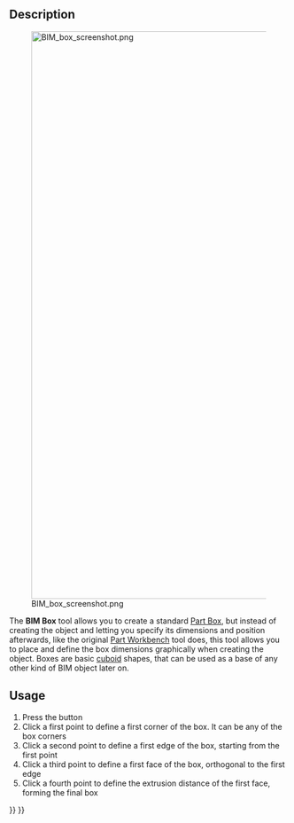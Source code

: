 <languages/>
<translate>

<!--T:7-->
{{Docnav
|[[Arch_Profile|Profile]]
|[[BIM_Library|Library]]
|[[BIM_Workbench|BIM]]
|IconL=Arch_Profile.svg
|IconR=BIM_Library.svg
|IconC=Workbench_BIM.svg
}}

<!--T:1-->
{{GuiCommand
|Name=BIM Box
|MenuLocation=3D/BIM → Generic 3D Tools → Box
|Workbenches=[[BIM_Workbench|BIM]]
|SeeAlso=[[Part_Box|Part Box]]
}}

==Description== <!--T:2-->

<!--T:3-->
[[Image:BIM box screenshot.png|1024px]]

<!--T:4-->
The '''BIM Box''' tool allows you to create a standard [[Part_Box|Part Box]], but instead of creating the object and letting you specify its dimensions and position afterwards, like the original [[Part_Workbench|Part Workbench]] tool does, this tool allows you to place and define the box dimensions graphically when creating the object. Boxes are basic [https://en.wikipedia.org/wiki/Cuboid cuboid] shapes, that can be used as a base of any other kind of BIM object later on.

==Usage== <!--T:5-->

<!--T:6-->
# Press the {{KEY|[[Image:BIM_Box.svg|16px]] [[BIM_Box|Box]]}} button
# Click a first point to define a first corner of the box. It can be any of the box corners
# Click a second point to define a first edge of the box, starting from the first point
# Click a third point to define a first face of the box, orthogonal to the first edge
# Click a fourth point to define the extrusion distance of the first face, forming the final box


<!--T:8-->
{{Docnav
|[[Arch_Profile|Profile]]
|[[BIM_Library|Library]]
|[[BIM_Workbench|BIM]]
|IconL=Arch_Profile.svg
|IconR=BIM_Library.svg
|IconC=Workbench_BIM.svg
}}

</translate>
{{BIM_Tools_navi{{#translation:}}}}
{{Userdocnavi{{#translation:}}}}